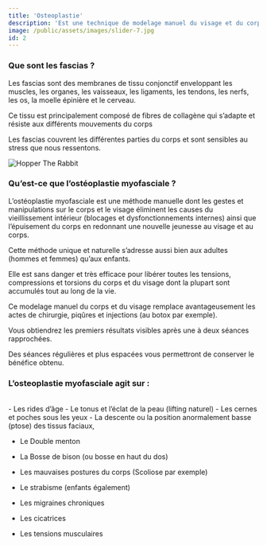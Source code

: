 ```yaml
---
title: 'Osteoplastie'
description: 'Est une technique de modelage manuel du visage et du corps pour rajeunir et corriger la tenue posturale et faciale naturellement.'
image: /public/assets/images/slider-7.jpg
id: 2
---
```


### Que sont les fascias ?

Les fascias sont des membranes de tissu conjonctif enveloppant les muscles, les organes, les vaisseaux, les ligaments, les tendons, les nerfs, les os, la moelle épinière et le cerveau.

Ce tissu est principalement composé de fibres de collagène qui s’adapte et résiste aux différents mouvements du corps

Les fascias couvrent les différentes parties du corps et sont sensibles au stress que nous ressentons.

![Hopper The Rabbit](public/assets/images/hero.jpg)

### Qu’est-ce que l’ostéoplastie myofasciale ?

L’ostéoplastie myofasciale est une méthode manuelle dont les gestes et manipulations sur le corps et le visage éliminent les causes du vieillissement intérieur (blocages et dysfonctionnements internes) ainsi que l’épuisement du corps en redonnant une nouvelle jeunesse au visage et au corps.

Cette méthode unique et naturelle s’adresse aussi bien aux adultes (hommes et femmes) qu’aux enfants.

Elle est sans danger et très efficace pour libérer toutes les tensions, compressions et torsions du corps et du visage dont la plupart sont accumulés tout au long de la vie.

Ce modelage manuel du corps et du visage remplace avantageusement les actes de chirurgie, piqûres et injections (au botox par exemple).

Vous obtiendrez les premiers résultats visibles après une à deux séances rapprochées.

Des séances régulières et plus espacées vous permettront de conserver le bénéfice obtenu.

### L’osteoplastie myofasciale agit sur :

<br />- Les rides d’âge - Le tonus et l’éclat de la peau (lifting naturel) - Les
cernes et poches sous les yeux - La descente ou la position anormalement basse
(ptose) des tissus faciaux,

- Le Double menton
- La Bosse de bison (ou bosse en haut du dos)
- Les mauvaises postures du corps (Scoliose par exemple)
- Le strabisme (enfants également)
- Les migraines chroniques
- Les cicatrices

- Les tensions musculaires

